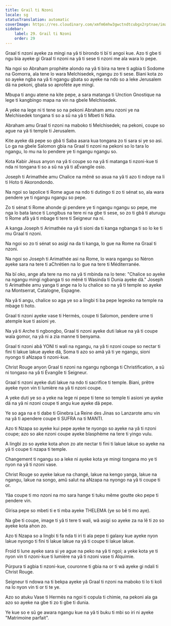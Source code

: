 ```yaml
---
title: Grail ti Nzoni
locale: sg
statusTranslation: automatic
coverImage: https://res.cloudinary.com/xmfm6mhw3gwctndtcubgx2rptnae/image/upload/v1741354419/small_cover_la_gran_rebelion_28716e29d2.webp
sidebar:
    label: 29. Grail ti Nzoni
    order: 29
---
```

Graal ti nzoni ayeke za mingi na yâ ti birondo ti bï ti angoi kue. Azo ti gbe ti ngu bia ayeke gi Graal ti nzoni na yâ ti sese ti nzoni me ala wara lo pepe.

Na ngoi so Abraham prophète alondo na yâ ti bira na tere ti agbia ti Sodome na Gomorra, ala tene lo wara Melchisedek, ngangu zo ti sese. Biani kota zo so ayeke ngba na yâ ti ngangu gbata so ayeke na ndo so a leke Jerusalem dä na pekoni, gbata so aprofète aye mingi.

Mbupa ti angu atene na kite pepe, a sara matanga ti Unction Gnostique na lege ti kangbingo mapa na vin na gbele Melchisedek.

A yeke na lege ni ti tene so na pekoni Abraham amu nzoni ye na Melchisedek tongana ti so a sû na yâ ti Mbeti ti Ndia.

Abraham amu Graal ti nzoni na maboko ti Melchisedek; na pekoni, coupe so ague na yâ ti temple ti Jerusalem.

Kite ayeke dä pepe so gbâ ti Saba asara kua tongana zo ti sara si ye so asi. Lo ga na gbele Salomon gbia na Graal ti nzoni na pekoni so lo tara lo ngangu, lo mu na lo pendere ye ti ngangu ngangu so.

Kota Kabir Jésus anyon na yâ ti coupe so na yâ ti matanga ti nzoni-kue ti nda ni tongana ti so a sû na yâ ti aÉvangile osio.

Joseph ti Arimathée amu Chalice na mênë so asua na yâ ti azo ti ndoye na li ti Hoto ti Akorondondo.

Na ngoi so lapolice ti Rome ague na ndo ti dutingo ti zo ti sénat so, ala wara pendere ye ti ngangu ngangu so pepe.

Zo ti sénat ti Rome ahonde gi pendere ye ti ngangu ngangu so pepe, me nga lo bata lance ti Longibus na tere ni na gbe ti sese, so zo ti gbâ ti aturugu ti Rome afâ yâ ti mbage ti tere ti Seigneur na ni.

A kanga Joseph ti Arimathée na yâ ti sioni da ti kanga ngbanga ti so lo ke ti mu Graal ti nzoni.

Na ngoi so zo ti sénat so asigi na da ti kanga, lo gue na Rome na Graal ti nzoni.

Na ngoi so Joseph ti Arimathée asi na Rome, lo wara ngangu so Néron ayeke sara na tere ti aChrétien na lo gue na tere ti Méditerranée.

Na bï oko, ange afa tere na mo na yâ ti mbinda na lo tene: "Chalice so ayeke na ngangu mingi ngbanga ti so mênë ti Wasinda ti Dunia ayeke dä." Joseph ti Arimathée amu yanga ti ange na lo lu chalice so na yâ ti temple so ayeke na Montserrat, Catalogne, Espagne.

Na yâ ti angu, chalice so aga ye so a lingbi ti ba pepe legeoko na temple na mbage ti hoto.

Graal ti nzoni ayeke vase ti Hermès, coupe ti Salomon, pendere urne ti atemple kue ti asioni ye.

Na yâ ti Arche ti ngbongbo, Graal ti nzoni ayeke duti lakue na yâ ti coupe wala gomor, na yâ ni a zia manne ti benyama.

Graal ti nzoni abâ YONI ti wali na ngangu, na yâ ti nzoni coupe so nectar ti fini ti lakue lakue ayeke dä, Soma ti azo so amä yâ ti ye ngangu, sioni nyongo ti aNzapa ti nzoni-kue.

Christ Rouge anyon Graal ti nzoni na ngangu ngbonga ti Christification, a sû ni tongaso na yâ ti Évangile ti Seigneur.

Graal ti nzoni ayeke duti lakue na ndo ti sacrifice ti temple. Biani, prêtre ayeke nyon vin ti lumière na yâ ti nzoni coupe.

A yeke duti ye so a yeke na lege ni pepe ti tene so temple ti asioni ye ayeke dä na yâ ni nzoni coupe ti angu kue ayeke dä pepe.

Ye so aga na e ti dabe ti Ginebra La Reine des Jinas so Lanzarote amu vin na yâ ti apendere coupe ti SUFRA na ti MANTI.

Azo ti Nzapa so ayeke kui pepe ayeke te nyongo so ayeke na yâ ti nzoni coupe; azo so ake nzoni coupe ayeke blasphème na tere ti yingo vulu.

A lingbi zo so ayeke kota ahon zo ate nectar ti fini ti lakue lakue so ayeke na yâ ti coupe ti nzapa ti temple.

Changement ti ngangu so a leke ni ayeke kota ye mingi tongana mo ye ti nyon na yâ ti nzoni vase.

Christ Rouge so ayeke lakue na changé, lakue na kengo yanga, lakue na ngangu, lakue na songo, amû salut na aNzapa na nyongo na yâ ti coupe ti or.

Yâa coupe ti mo nzoni na mo sara hange ti tuku même goutte oko pepe ti pendere vin.

Girisa pepe so mbeti ti e ti mba ayeke THELEMA (ye so bê ti mo aye).

Na gbe ti coupe, image ti yâ ti tere ti wali, wâ asigi so ayeke za na lê ti zo so ayeke kota ahon zo.

Azo ti Nzapa so a lingbi ti fa nda ti iri ti ala pepe ti galaxy kue ayeke nyon lakue nyongo ti fini ti lakue lakue na yâ ti coupe ti lakue lakue.

Froid ti lune ayeke sara si ye ague na peko na yâ ti ngoi; a yeke kota ye ti nyon vin ti nzoni-kue ti lumière na yâ ti nzoni vase ti Alquimie.

Púrpura ti agbia ti nzoni-kue, couronne ti gbia na or ti wâ ayeke gi ndali ti Christ Rouge.

Seigneur ti ndowa na ti bekpa ayeke yâ Graal ti nzoni na maboko ti lo ti koli na lo nyon vin ti or ti te ye.

Azo so atuku Vase ti Hermès na ngoi ti copula ti chimie, na pekoni ala ga azo so ayeke na gbe ti zo ti gbe ti dunia.

Ye kue so e sû ge awara ngangu kue na yâ ti buku ti mbi so iri ni ayeke "Matrimoine parfait".

